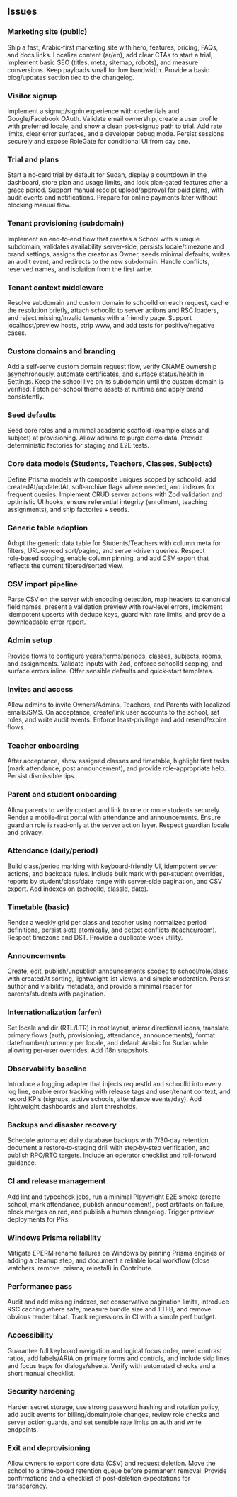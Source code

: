 ## Issues

### Marketing site (public)
Ship a fast, Arabic‑first marketing site with hero, features, pricing, FAQs, and docs links. Localize content (ar/en), add clear CTAs to start a trial, implement basic SEO (titles, meta, sitemap, robots), and measure conversions. Keep payloads small for low bandwidth. Provide a basic blog/updates section tied to the changelog.

### Visitor signup
Implement a signup/signin experience with credentials and Google/Facebook OAuth. Validate email ownership, create a user profile with preferred locale, and show a clean post‑signup path to trial. Add rate limits, clear error surfaces, and a developer debug mode. Persist sessions securely and expose RoleGate for conditional UI from day one.

### Trial and plans
Start a no‑card trial by default for Sudan, display a countdown in the dashboard, store plan and usage limits, and lock plan‑gated features after a grace period. Support manual receipt upload/approval for paid plans, with audit events and notifications. Prepare for online payments later without blocking manual flow.

### Tenant provisioning (subdomain)
Implement an end‑to‑end flow that creates a School with a unique subdomain, validates availability server‑side, persists locale/timezone and brand settings, assigns the creator as Owner, seeds minimal defaults, writes an audit event, and redirects to the new subdomain. Handle conflicts, reserved names, and isolation from the first write.

### Tenant context middleware
Resolve subdomain and custom domain to schoolId on each request, cache the resolution briefly, attach schoolId to server actions and RSC loaders, and reject missing/invalid tenants with a friendly page. Support localhost/preview hosts, strip www, and add tests for positive/negative cases.

### Custom domains and branding
Add a self‑serve custom domain request flow, verify CNAME ownership asynchronously, automate certificates, and surface status/health in Settings. Keep the school live on its subdomain until the custom domain is verified. Fetch per‑school theme assets at runtime and apply brand consistently.

### Seed defaults
Seed core roles and a minimal academic scaffold (example class and subject) at provisioning. Allow admins to purge demo data. Provide deterministic factories for staging and E2E tests.

### Core data models (Students, Teachers, Classes, Subjects)
Define Prisma models with composite uniques scoped by schoolId, add createdAt/updatedAt, soft‑archive flags where needed, and indexes for frequent queries. Implement CRUD server actions with Zod validation and optimistic UI hooks, ensure referential integrity (enrollment, teaching assignments), and ship factories + seeds.

### Generic table adoption
Adopt the generic data table for Students/Teachers with column meta for filters, URL‑synced sort/paging, and server‑driven queries. Respect role‑based scoping, enable column pinning, and add CSV export that reflects the current filtered/sorted view.

### CSV import pipeline
Parse CSV on the server with encoding detection, map headers to canonical field names, present a validation preview with row‑level errors, implement idempotent upserts with dedupe keys, guard with rate limits, and provide a downloadable error report.

### Admin setup
Provide flows to configure years/terms/periods, classes, subjects, rooms, and assignments. Validate inputs with Zod, enforce schoolId scoping, and surface errors inline. Offer sensible defaults and quick‑start templates.

### Invites and access
Allow admins to invite Owners/Admins, Teachers, and Parents with localized emails/SMS. On acceptance, create/link user accounts to the school, set roles, and write audit events. Enforce least‑privilege and add resend/expire flows.

### Teacher onboarding
After acceptance, show assigned classes and timetable, highlight first tasks (mark attendance, post announcement), and provide role‑appropriate help. Persist dismissible tips.

### Parent and student onboarding
Allow parents to verify contact and link to one or more students securely. Render a mobile‑first portal with attendance and announcements. Ensure guardian role is read‑only at the server action layer. Respect guardian locale and privacy.

### Attendance (daily/period)
Build class/period marking with keyboard‑friendly UI, idempotent server actions, and backdate rules. Include bulk mark with per‑student overrides, reports by student/class/date range with server‑side pagination, and CSV export. Add indexes on (schoolId, classId, date).

### Timetable (basic)
Render a weekly grid per class and teacher using normalized period definitions, persist slots atomically, and detect conflicts (teacher/room). Respect timezone and DST. Provide a duplicate‑week utility.

### Announcements
Create, edit, publish/unpublish announcements scoped to school/role/class with createdAt sorting, lightweight list views, and simple moderation. Persist author and visibility metadata, and provide a minimal reader for parents/students with pagination.

### Internationalization (ar/en)
Set locale and dir (RTL/LTR) in root layout, mirror directional icons, translate primary flows (auth, provisioning, attendance, announcements), format date/number/currency per locale, and default Arabic for Sudan while allowing per‑user overrides. Add i18n snapshots.

### Observability baseline
Introduce a logging adapter that injects requestId and schoolId into every log line, enable error tracking with release tags and user/tenant context, and record KPIs (signups, active schools, attendance events/day). Add lightweight dashboards and alert thresholds.

### Backups and disaster recovery
Schedule automated daily database backups with 7/30‑day retention, document a restore‑to‑staging drill with step‑by‑step verification, and publish RPO/RTO targets. Include an operator checklist and roll‑forward guidance.

### CI and release management
Add lint and typecheck jobs, run a minimal Playwright E2E smoke (create school, mark attendance, publish announcement), post artifacts on failure, block merges on red, and publish a human changelog. Trigger preview deployments for PRs.

### Windows Prisma reliability
Mitigate EPERM rename failures on Windows by pinning Prisma engines or adding a cleanup step, and document a reliable local workflow (close watchers, remove .prisma, reinstall) in Contribute.

### Performance pass
Audit and add missing indexes, set conservative pagination limits, introduce RSC caching where safe, measure bundle size and TTFB, and remove obvious render bloat. Track regressions in CI with a simple perf budget.

### Accessibility
Guarantee full keyboard navigation and logical focus order, meet contrast ratios, add labels/ARIA on primary forms and controls, and include skip links and focus traps for dialogs/sheets. Verify with automated checks and a short manual checklist.

### Security hardening
Harden secret storage, use strong password hashing and rotation policy, add audit events for billing/domain/role changes, review role checks and server action guards, and set sensible rate limits on auth and write endpoints.

### Exit and deprovisioning
Allow owners to export core data (CSV) and request deletion. Move the school to a time‑boxed retention queue before permanent removal. Provide confirmations and a checklist of post‑deletion expectations for transparency.


